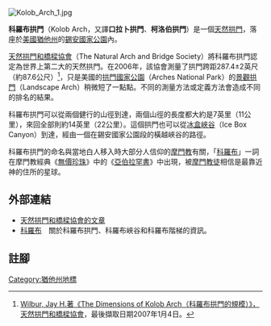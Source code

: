 [[File:Kolob_Arch_1.jpg|thumb]]
{{coord|37|25|22|N|113|9|30|W|region:US_type:landmark|display=title}}

'''科羅布拱門'''（Kolob Arch，又譯'''口拉卜拱門'''、'''柯洛伯拱門'''）是一個[[天然拱門|天然拱門]]，落座於[[美國|美國]][[猶他州|猶他州]]的[[錫安國家公園|錫安國家公園]]內。

[[天然拱門和橋樑協會|天然拱門和橋樑協會]]（The Natural Arch and Bridge Society）將科羅布拱門認定為世界上第二大的天然拱門。在2006年，該協會測量了拱門跨距287.4±2英尺（約87.6公尺）<ref>[http://www.naturalarches.org/archinfo/kolob.htm Wilbur, Jay H.著《The Dimensions of Kolob Arch（科羅布拱門的規模）》，天然拱門和橋樑協會]，最後擷取日期2007年1月4日。</ref>，只是美國的[[拱門國家公園|拱門國家公園]]（Arches National Park）的[[景觀拱門|景觀拱門]]（Landscape Arch）稍微短了一點點。不同的測量方法或定義方法會造成不同的排名的結果。

科羅布拱門可以從兩個健行的山徑到達，兩個山徑的長度都大約是7英里（11公里），來回全部則約14英里（22公里）。這個拱門也可以從[[冰盒峽谷|冰盒峽谷]]（Ice Box Canyon）到達，經由一個在錫安國家公園段的橫越峽谷的路徑。

科羅布拱門的命名與當地白人移入時大部分人信仰的[[摩門教|摩門教]]有關，「[[科羅布|科羅布]]」一詞在摩門教經典《[[無價珍珠|無價珍珠]]》中的《[[亞伯拉罕書|亞伯拉罕書]]》中出現，被[[摩門教徒|摩門教徒]]相信是最靠近神的住所的星球。

== 外部連結 ==
*[http://www.naturalarches.org/big9-2.htm 天然拱門和橋樑協會的文章]
*[http://www.zionnational-park.com/kolob.htm 科羅布]　關於科羅布拱門、科羅布峽谷和科羅布階梯的資訊。

== 註腳 ==
<references/>
{{utah-stub}}

[[Category:猶他州地標|Category:猶他州地標]]